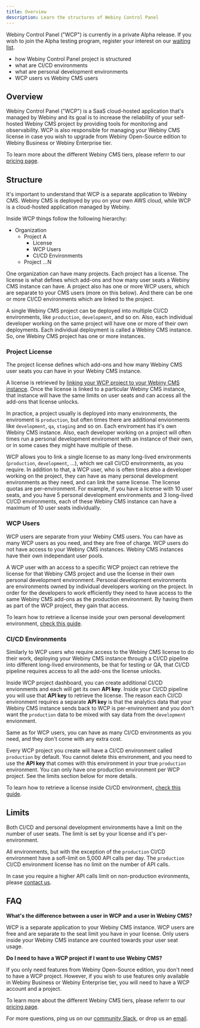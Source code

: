 ```yaml
---
title: Overview
description: Learn the structures of Webiny Control Panel
---
```



<Alert type="info" title="Can I use this?">

Webiny Control Panel ("WCP") is currently in a private Alpha release. If you wish to join the Alpha testing program, register your interest on our [waiting list](https://site.webiny.com/forms/business-waiting-list/).

</Alert>

<Alert type="success" title="What you'll learn">

- how Webiny Control Panel project is structured
- what are CI/CD environments
- what are personal development environments
- WCP users vs Webiny CMS users

</Alert>

## Overview

Webiny Control Panel ("WCP") is a SaaS cloud-hosted application that's managed by Webiny and its goal is to increase the reliability of your self-hosted Webiny CMS project by providing tools for monitoring and observability. WCP is also responsible for managing your Webiny CMS license in case you wish to upgrade from Webiny Open-Source edition to Webiny Business or Webiny Enterprise tier.

<Alert type="info" title="Webiny CMS Tiers">

To learn more about the different Webiny CMS tiers, please referrr to our [pricing page](https://www.webiny.com/pricing/).

</Alert>

## Structure

It's important to understand that WCP is a separate application to Webiny CMS. Webiny CMS is deployed by you on your own AWS cloud, while WCP is a cloud-hosted application managed by Webiny.

Inside WCP things follow the following hierarchy:

- Organization
  - Project A
    - License
    - WCP Users
    - CI/CD Environments
  - Project ...N

One organization can have many projects. Each project has a license. The license is what defines which add-ons and how many user seats a Webiny CMS instance can have. A project also has one or more WCP users, which are separate to your CMS users (more on this below). And there can be one or more CI/CD environments which are linked to the project.

<Alert type="info" title="What's a Webiny CMS instance?">

A single Webiny CMS project can be deployed into multiple CI/CD environments, like `production`, `development`, and so on. Also, each individual developer working on the same project will have one or more of their own deployments. Each individual deployment is called a Webiny CMS instance. So, one Webiny CMS project has one or more instances.

</Alert>

### Project License

The project license defines which add-ons and how many Webiny CMS user seats you can have in your Webiny CMS instance.

A license is retrieved by [linking your WCP project to your Webiny CMS instance](./link-a-project). Once the license is linked to a particular Webiny CMS instance, that instance will have the same limits on user seats and can access all the add-ons that license unlocks.

In practice, a project usually is deployed into many environments, the enviroment is `production`, but often times there are additional envionments like `development`, `qa`, `staging` and so on. Each enviroment has it's own Webiny CMS instance. Also, each developer working on a project will often times run a personal development enviroment with an instance of their own, or in some cases they might have multiple of these.

WCP allows you to link a single license to as many long-lived environments (`production`, `development`, ...), which we call CI/CD environments, as you require. In addition to that, a WCP user, who is often times also a developer working on the project, they can have as many personal development environments as they need, and can link the same license. The license quotas are per-environment. For example, if you have a license with 10 user seats, and you have 5 personal development environments and 3 long-lived CI/CD environments, each of these Webiny CMS instance can have a maximum of 10 user seats individually.

### WCP Users

WCP users are separate from your Webiny CMS users. You can have as many WCP users as you need, and they are free of charge. WCP users do not have access to your Webiny CMS instances. Webiny CMS instances have their own independant user pools.

A WCP user with an access to a specific WCP project can retrieve the license for that Webiny CMS project and use the license in their own personal development environment. Personal development environments are environments owned by individual developers working on the project. In order for the developers to work efficiently they need to have access to the same Webiny CMS add-ons as the production environment. By having them as part of the WCP project, they gain that access.

<Alert type="info" title="Learn more">

To learn how to retrieve a license inside your own personal development environment, [check this guide](/guide).

</Alert>

### CI/CD Environments

Similarly to WCP users who require access to the Webiny CMS license to do their work, deploying your Webiny CMS instance through a CI/CD pipeline into different long-lived environments, be that for testing or QA, that CI/CD pipeline requires access to all the add-ons the license unlocks.

Inside WCP project dashboard, you can create additional CI/CD envionments and each will get its own **API key**. Inside your CI/CD pipeline you will use that **API key** to retrieve the license. The reason each CI/CD environment requires a separate **API key** is that the analytics data that your Webiny CMS instance sends back to WCP is per-environment and you don't want the `production` data to be mixed with say data from the `development` envionment.

Same as for WCP users, you can have as many CI/CD environments as you need, and they don't come with any extra cost.

Every WCP project you create will have a CI/CD environment called `production` by default. You cannot delete this environment, and you need to use the **API key** that comes with this environment in your true `production` environment. You can only have one production environment per WCP project. See the limits section below for more details.

<Alert type="info" title="Learn more">

To learn how to retrieve a license inside CI/CD environment, [check this guide](/guide).

</Alert>

## Limits

Both CI/CD and personal development environments have a limit on the number of user seats. The limit is set by your license and it's per-environment.

All environments, but with the exception of the `production` CI/CD environment have a sofl-limit on 5,000 API calls per day.
The `production` CI/CD environment license has no limit on the number of API calls.

<Alert type="info" title="Increasing the API call limit">

In case you require a higher API calls limit on non-production evironments, please [contact us](mailto:support@webiny.com).

</Alert>

## FAQ

**What's the difference between a user in WCP and a user in Webiny CMS?**

WCP is a separate application to your Webiny CMS instance. WCP users are free and are separate to the seat limit you have in your license. Only users inside your Webiny CMS instance are counted towards your user seat usage.

**Do I need to have a WCP project if I want to use Webiny CMS?**

If you only need features from Webiny Open-Source edition, you don't need to have a WCP project. However, if you wish to use features only available in Webiny Business or Webiny Enterprise tier, you will need to have a WCP account and a project.

<Alert type="info" title="Webiny CMS Tiers">

To learn more about the different Webiny CMS tiers, please referrr to our [pricing page](https://www.webiny.com/pricing/).

</Alert>

For more questions, ping us on our [community Slack](https://www.webiny.com/slack/), or drop us an [email](mailto:support@webiny.com).
